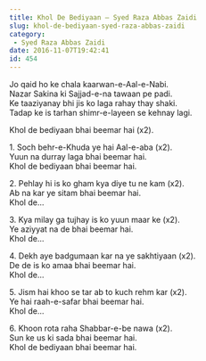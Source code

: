 ```yaml
---
title: Khol De Bediyaan – Syed Raza Abbas Zaidi
slug: khol-de-bediyaan-syed-raza-abbas-zaidi
category:
 - Syed Raza Abbas Zaidi
date: 2016-11-07T19:42:41
id: 454
---
```


<p>Jo qaid ho ke chala kaarwan-e-Aal-e-Nabi.<br />
Nazar Sakina ki Sajjad-e-na tawaan pe padi.<br />
Ke taaziyanay bhi jis ko laga rahay thay shaki.<br />
Tadap ke is tarhan shimr-e-layeen se kehnay lagi.</p>
<p>Khol de bediyaan bhai beemar hai (x2).</p>
<p>1. Soch behr-e-Khuda ye hai Aal-e-aba (x2).<br />
Yuun na durray laga bhai beemar hai.<br />
Khol de bediyaan bhai beemar hai.</p>
<p>2. Pehlay hi is ko gham kya diye tu ne kam (x2).<br />
Ab na kar ye sitam bhai beemar hai.<br />
Khol de…</p>
<p>3. Kya milay ga tujhay is ko yuun maar ke (x2).<br />
Ye aziyyat na de bhai beemar hai.<br />
Khol de…</p>
<p>4. Dekh aye badgumaan kar na ye sakhtiyaan (x2).<br />
De de is ko amaa bhai beemar hai.<br />
Khol de…</p>
<p>5. Jism hai khoo se tar ab to kuch rehm kar (x2).<br />
Ye hai raah-e-safar bhai beemar hai.<br />
Khol de…</p>
<p>6. Khoon rota raha Shabbar-e-be nawa (x2).<br />
Sun ke us ki sada bhai beemar hai.<br />
Khol de bediyaan bhai beemar hai.</p>